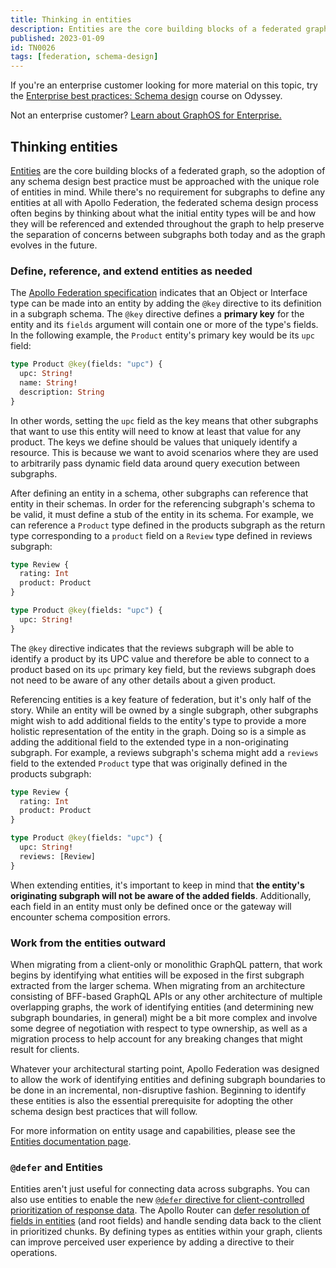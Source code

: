 ```yaml
---
title: Thinking in entities
description: Entities are the core building blocks of a federated graph, so the adoption of any schema design best practice must be approached with the unique role of entities in mind.
published: 2023-01-09
id: TN0026
tags: [federation, schema-design]
---
```


<Tip>

If you're an enterprise customer looking for more material on this topic, try the [Enterprise best practices: Schema design](https://www.apollographql.com/tutorials/schema-design-best-practices) course on Odyssey.

Not an enterprise customer? [Learn about GraphOS for Enterprise.](/graphos/enterprise)

</Tip>

## Thinking entities

[Entities](/federation/entities/) are the core building blocks of a federated graph, so the adoption of any schema design best practice must be approached with the unique role of entities in mind. While there's no requirement for subgraphs to define any entities at all with Apollo Federation, the federated schema design process often begins by thinking about what the initial entity types will be and how they will be referenced and extended throughout the graph to help preserve the separation of concerns between subgraphs both today and as the graph evolves in the future.

### Define, reference, and extend entities as needed

The [Apollo Federation specification](/federation/subgraph-spec/) indicates that an Object or Interface type can be made into an entity by adding the `@key` directive to its definition in a subgraph schema. The `@key` directive defines a **primary key** for the entity and its `fields` argument will contain one or more of the type's fields. In the following example, the `Product` entity's primary key would be its `upc` field:

```graphql title="Products Subgraph"
type Product @key(fields: "upc") {
  upc: String!
  name: String!
  description: String
}
```

In other words, setting the `upc` field as the key means that other subgraphs that want to use this entity will need to know at least that value for any product. The keys we define should be values that uniquely identify a resource. This is because we want to avoid scenarios where they are used to arbitrarily pass dynamic field data around query execution between subgraphs.

After defining an entity in a schema, other subgraphs can reference that entity in their schemas. In order for the referencing subgraph's schema to be valid, it must define a stub of the entity in its schema. For example, we can reference a `Product` type defined in the products subgraph as the return type corresponding to a `product` field on a `Review` type defined in reviews subgraph:

```graphql title="Reviews Subgraph"
type Review {
  rating: Int
  product: Product
}

type Product @key(fields: "upc") {
  upc: String!
}
```

The `@key` directive indicates that the reviews subgraph will be able to identify a product by its UPC value and therefore be able to connect to a product based on its `upc` primary key field, but the reviews subgraph does not need to be aware of any other details about a given product.

Referencing entities is a key feature of federation, but it's only half of the story. While an entity will be owned by a single subgraph, other subgraphs might wish to add additional fields to the entity's type to provide a more holistic representation of the entity in the graph. Doing so is a simple as adding the additional field to the extended type in a non-originating subgraph. For example, a reviews subgraph's schema might add a `reviews` field to the extended `Product` type that was originally defined in the products subgraph:

```graphql title="Reviews Subgraph"
type Review {
  rating: Int
  product: Product
}

type Product @key(fields: "upc") {
  upc: String!
  reviews: [Review]
}
```

When extending entities, it's important to keep in mind that **the entity's originating subgraph will not be aware of the added fields**. Additionally, each field in an entity must only be defined once or the gateway will encounter schema composition errors.

### Work from the entities outward

When migrating from a client-only or monolithic GraphQL pattern, that work begins by identifying what entities will be exposed in the first subgraph extracted from the larger schema. When migrating from an architecture consisting of BFF-based GraphQL APIs or any other architecture of multiple overlapping graphs, the work of identifying entities (and determining new subgraph boundaries, in general) might be a bit more complex and involve some degree of negotiation with respect to type ownership, as well as a migration process to help account for any breaking changes that might result for clients.

Whatever your architectural starting point, Apollo Federation was designed to allow the work of identifying entities and defining subgraph boundaries to be done in an incremental, non-disruptive fashion. Beginning to identify these entities is also the essential prerequisite for adopting the other schema design best practices that will follow.

For more information on entity usage and capabilities, please see the [Entities documentation page](/federation/entities/).

### `@defer` and Entities

Entities aren't just useful for connecting data across subgraphs. You can also use entities to enable the new [`@defer` directive for client-controlled prioritization of response data](https://github.com/graphql/graphql-wg/blob/main/rfcs/DeferStream.md). The Apollo Router can [defer resolution of fields in entities](/router/executing-operations/defer-support) (and root fields) and handle sending data back to the client in prioritized chunks. By defining types as entities within your graph, clients can improve perceived user experience by adding a directive to their operations.
